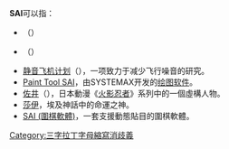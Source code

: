 '''SAI'''可以指：

* {{link-en|斯堪的纳维亚航空工业|Skandinavisk Aero Industri}}（{{lang|en|'''S'''kandinavisk '''A'''ero '''I'''ndustri}}）
* {{link-en|超音速航空国际公司|Supersonic Aerospace International}}（{{lang|en|'''S'''upersonic '''A'''erospace '''I'''nternational}}）
* [[静音飞机计划|静音飞机计划]]（{{lang|en|'''S'''ilent '''A'''irplane '''I'''nitiative}}），一项致力于减少飞行噪音的研究。
* [[Paint_Tool_SAI|Paint Tool SAI]]，由SYSTEMAX开发的[[绘图软件|绘图软件]]。
* [[佐井|佐井]]（{{lang|ja|サイ}}），日本動漫《[[火影忍者|火影忍者]]》系列中的一個虛構人物。
* [[莎伊|莎伊]]，埃及神話中的命運之神。
* [[SAI_(圍棋軟體)|SAI (圍棋軟體)]]，一套支援動態貼目的圍棋軟體。

{{disambig}}

[[Category:三字拉丁字母縮寫消歧義|Category:三字拉丁字母縮寫消歧義]]